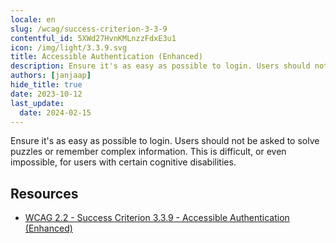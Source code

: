 ```yaml
---
locale: en
slug: /wcag/success-criterion-3-3-9
contentful_id: 5XWd27HvnKMLnzzFdxE3u1
icon: /img/light/3.3.9.svg
title: Accessible Authentication (Enhanced)
description: Ensure it's as easy as possible to login. Users should not be asked to solve puzzles or remember complex information. This is difficult, or even impossible, for users with certain cognitive disabilities.
authors: [janjaap]
hide_title: true
date: 2023-10-12
last_update:
  date: 2024-02-15
---
```


<Hero
  title="Accessible Authentication (Enhanced)"
  imageSrc="/img/light/3.3.9.svg"
  alt="WCAG 3.3.9 - Logo"
  prefix="Success Criterion 3.3.9"
  suffix="Level AAA"
/>

Ensure it's as easy as possible to login. Users should not be asked to solve puzzles or remember complex information. This is difficult, or even impossible, for users with certain cognitive disabilities.

## Resources

- [WCAG 2.2 - Success Criterion 3.3.9 - Accessible Authentication (Enhanced)](https://www.w3.org/TR/WCAG22/#accessible-authentication-enhanced)
